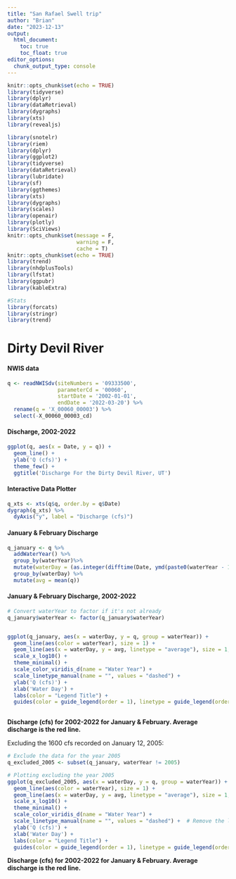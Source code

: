 ```yaml
---
title: "San Rafael Swell trip"
author: "Brian"
date: "2023-12-13"
output:
  html_document:
    toc: true
    toc_float: true
editor_options: 
  chunk_output_type: console
---
```


```r
knitr::opts_chunk$set(echo = TRUE)
library(tidyverse)
library(dplyr)
library(dataRetrieval)
library(dygraphs)
library(xts)
library(revealjs)

library(snotelr)
library(riem)
library(dplyr)
library(ggplot2)
library(tidyverse)
library(dataRetrieval)
library(lubridate)
library(sf)
library(ggthemes)
library(xts)
library(dygraphs)
library(scales)
library(openair)
library(plotly)
library(SciViews)
knitr::opts_chunk$set(message = F, 
                      warning = F,
                      cache = T)
knitr::opts_chunk$set(echo = TRUE)
library(trend)
library(nhdplusTools)
library(lfstat)
library(ggpubr)
library(kableExtra)

#Stats
library(forcats)
library(stringr)
library(trend)
```

# Dirty Devil River

#### NWIS data

```r
q <- readNWISdv(siteNumbers = '09333500',
                parameterCd = '00060',
                startDate = '2002-01-01',
                endDate = '2022-03-20') %>%
  rename(q = 'X_00060_00003') %>% 
  select(-X_00060_00003_cd)
```

####  Discharge, 2002-2022

```r
ggplot(q, aes(x = Date, y = q)) + 
  geom_line() + 
  ylab('Q (cfs)') + 
  theme_few() +
  ggtitle('Discharge For the Dirty Devil River, UT')
```

#### Interactive Data Plotter

```r
q_xts <- xts(q$q, order.by = q$Date)
dygraph(q_xts) %>%
  dyAxis("y", label = "Discharge (cfs)") 
```

#### January & February Discharge

```r

q_january <- q %>% 
  addWaterYear() %>%
  group_by(waterYear)%>% 
  mutate(waterDay = (as.integer(difftime(Date, ymd(paste0(waterYear - 1 ,'-09-30')), units = "days")))) %>% filter(waterDay >= 93, waterDay <= 151) %>% 
  group_by(waterDay) %>% 
  mutate(avg = mean(q))

```

#### January & February Discharge, 2002-2022

```r

# Convert waterYear to factor if it's not already
q_january$waterYear <- factor(q_january$waterYear)


ggplot(q_january, aes(x = waterDay, y = q, group = waterYear)) + 
  geom_line(aes(color = waterYear), size = 1) + 
  geom_line(aes(x = waterDay, y = avg, linetype = "average"), size = 1, color = "red") +
  scale_x_log10() +
  theme_minimal() +
  scale_color_viridis_d(name = "Water Year") +
  scale_linetype_manual(name = "", values = "dashed") +
  ylab('Q (cfs)') +
  xlab('Water Day') +
  labs(color = "Legend Title") +
  guides(color = guide_legend(order = 1), linetype = guide_legend(order = 2))
  

```

**Discharge (cfs) for 2002-2022 for January & February. Average discharge is the red line.**


Excluding the 1600 cfs recorded on January 12, 2005:

```r

# Exclude the data for the year 2005
q_excluded_2005 <- subset(q_january, waterYear != 2005)

# Plotting excluding the year 2005
ggplot(q_excluded_2005, aes(x = waterDay, y = q, group = waterYear)) + 
  geom_line(aes(color = waterYear), size = 1) + 
  geom_line(aes(x = waterDay, y = avg, linetype = "average"), size = 1, color = "red") +
  scale_x_log10() +
  theme_minimal() +
  scale_color_viridis_d(name = "Water Year") +
  scale_linetype_manual(name = "", values = "dashed") +  # Remove the legend title for Line Type
  ylab('Q (cfs)') +
  xlab('Water Day') +
  labs(color = "Legend Title") +
  guides(color = guide_legend(order = 1), linetype = guide_legend(order = 2))  # Move the average line up

```

**Discharge (cfs) for 2002-2022 for January & February. Average discharge is the red line.**
